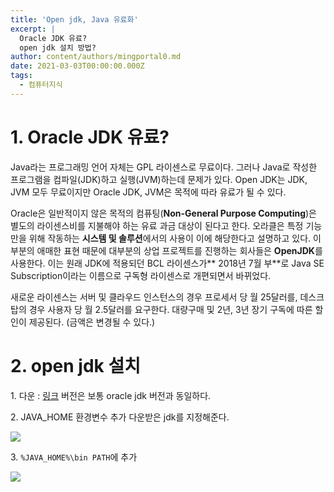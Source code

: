 ```yaml
---
title: 'Open jdk, Java 유료화'
excerpt: |
  Oracle JDK 유료?
  open jdk 설치 방법?
author: content/authors/mingportal0.md
date: 2021-03-03T00:00:00.000Z
tags:
  - 컴퓨터지식
---
```


# 1. Oracle JDK 유료?

  Java라는 프로그래밍 언어 자체는 GPL 라이센스로 무료이다. 그러나 Java로 작성한 프로그램을 컴파일(JDK)하고 실행(JVM)하는데 문제가 있다.
Open JDK는  JDK, JVM 모두 무료이지만 Oracle JDK, JVM은 목적에 따라 유료가 될 수 있다.


  Oracle은 일반적이지 않은 목적의 컴퓨팅(**Non-General Purpose Computing**)은 별도의 라이센스비를 지불해야 하는 유료 과금 대상이 된다고 한다. 오라클은 특정 기능 만을 위해 작동하는 **시스템 및 솔루션**에서의 사용이 이에 해당한다고 설명하고 있다. 이 부분의 애매한 표현 때문에 대부분의 상업 프로젝트를 진행하는 회사들은 **OpenJDK**를 사용한다.
이는 원래 JDK에 적용되던 BCL 라이센스가** 2018년 7월 부**로 Java SE Subscription이라는 이름으로 구독형 라이센스로 개편되면서 바뀌었다.


  새로운 라이센스는 서버 및 클라우드 인스턴스의 경우 프로세서 당 월 25달러를, 데스크탑의 경우 사용자 당 월 2.5달러를 요구한다. 대량구매 및 2년, 3년 장기 구독에 따른 할인이 제공된다. (금액은 변경될 수 있다.)

# 2. open jdk 설치

1\. 다운 : [링크](https://jdk.java.net/archive/)
버전은 보통 oracle jdk 버전과 동일하다.

2\. JAVA\_HOME 환경변수 추가
다운받은 jdk를 지정해준다.

![](/uploads/image-20210303165729758.png)

3\. `%JAVA_HOME%\bin PATH`에 추가

![](/uploads/image-20210303170110842.png)
